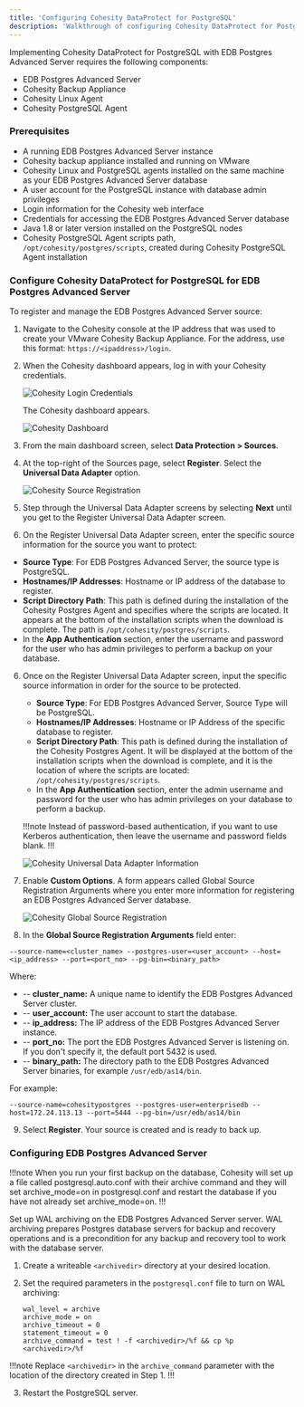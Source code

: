 ```yaml
---
title: 'Configuring Cohesity DataProtect for PostgreSQL'
description: 'Walkthrough of configuring Cohesity DataProtect for PostgreSQL'
---
```


Implementing Cohesity DataProtect for PostgreSQL with EDB Postgres Advanced Server requires the following components:

- EDB Postgres Advanced Server 
- Cohesity Backup Appliance
- Cohesity Linux Agent 
- Cohesity PostgreSQL Agent 

### Prerequisites

- A running EDB Postgres Advanced Server instance
- Cohesity backup appliance installed and running on VMware
- Cohesity Linux and PostgreSQL agents installed on the same machine as your EDB Postgres Advanced Server database
- A user account for the PostgreSQL instance with database admin privileges
- Login information for the Cohesity web interface
- Credentials for accessing the EDB Postgres Advanced Server database
- Java 1.8 or later version installed on the PostgreSQL nodes
- Cohesity PostgreSQL Agent scripts path, `/opt/cohesity/postgres/scripts`, created during Cohesity PostgreSQL Agent installation

### Configure Cohesity DataProtect for PostgreSQL for EDB Postgres Advanced Server

To register and manage the EDB Postgres Advanced Server source:

1. Navigate to the Cohesity console at the IP address that was used to create your VMware Cohesity Backup Appliance. For the address, use this format: `https://<ipaddress>/login`. 

2. When the Cohesity dashboard appears, log in with your Cohesity credentials.

   ![Cohesity Login Credentials](Images/CohesityLoginCredentials.png)

   The Cohesity dashboard appears.

   ![Cohesity Dashboard](Images/CohesityDashboard.png)

3. From the main dashboard screen, select **Data Protection > Sources**.

4. At the top-right of the Sources page, select **Register**. Select the **Universal Data Adapter** option.

   ![Cohesity Source Registration](Images/CohesityRegisterSource.png)

5. Step through the Universal Data Adapter screens by selecting **Next** until you get to the Register Universal Data Adapter screen.

6. On the Register Universal Data Adapter screen, enter the specific source information for the source you want to protect:

- **Source Type**: For EDB Postgres Advanced Server, the source type is PostgreSQL.
- **Hostnames/IP Addresses**: Hostname or IP address of the database to register.
- **Script Directory Path**: This path is defined during the installation of the Cohesity Postgres Agent and specifies where the scripts are located. It appears at the bottom of the installation scripts when the download is complete. The path is `/opt/cohesity/postgres/scripts`.
- In the **App Authentication** section, enter the username and password for the user who has admin privileges to perform a backup on your database.

6. Once on the Register Universal Data Adapter screen, input the specific source information in order for the source to be protected.

   - **Source Type**: For EDB Postgres Advanced Server, Source Type will be PostgreSQL.
   - **Hostnames/IP Addresses**: Hostname or IP Address of the specific database to register.
   - **Script Directory Path**: This path is defined during the installation of the Cohesity Postgres Agent.  It will be displayed at the bottom of the installation scripts when the download is complete, and it is the location of where the scripts are located: `/opt/cohesity/postgres/scripts`.
   - In the **App Authentication** section, enter the admin username and password for the user who has admin privileges on your database to perform a backup.


   !!!note
   Instead of password-based authentication, if you want to use Kerberos authentication, then leave the username and password fields blank.
   !!!

   ![Cohesity Universal Data Adapter Information](Images/CohesityUniversalDataAdapterInformation.png)

7. Enable **Custom Options**. A form appears called Global Source Registration Arguments where you enter more information for registering an EDB Postgres Advanced Server database.

   ![Cohesity Global Source Registration](Images/CohesityGlobalSourceRegistration.png)

8. In the **Global Source Registration Arguments** field enter:

```
--source-name=<cluster_name> --postgres-user=<user_account> --host=<ip_address> --port=<port_no> --pg-bin=<binary_path>
```

Where:

- -- **cluster_name:** A unique name to identify the EDB Postgres Advanced Server cluster.
- -- **user_account:** The user account to start the database.
- -- **ip_address:** The IP address of the EDB Postgres Advanced Server instance.
- -- **port_no:** The port the EDB Postgres Advanced Server is listening on.  If you don't specify it, the default port 5432 is used.
- -- **binary_path:** The directory path to the EDB Postgres Advanced Server binaries, for example `/usr/edb/as14/bin`.

For example: 

```
--source-name=cohesitypostgres --postgres-user=enterprisedb --host=172.24.113.13 --port=5444 --pg-bin=/usr/edb/as14/bin
```

9. Select **Register**. Your source is created and is ready to back up.

### Configuring EDB Postgres Advanced Server

!!!note
When you run your first backup on the database, Cohesity will set up a file called postgresql.auto.conf with their archive command and they will set archive_mode=on in postgresql.conf and restart the database if you have not already set archive_mode=on. 
!!!

Set up WAL archiving on the EDB Postgres Advanced Server server. WAL archiving prepares Postgres database servers for backup and recovery operations and is a precondition for any backup and recovery tool to work with the database server.

1.	Create a writeable `<archivedir>` directory at your desired location.

2.	Set the required parameters in the `postgresql.conf` file to turn on WAL archiving:
    ```
    wal_level = archive
    archive_mode = on
    archive_timeout = 0
    statement_timeout = 0
    archive_command = test ! -f <archivedir>/%f && cp %p <archivedir>/%f
    ```

   !!!note
   Replace `<archivedir>` in the `archive_command` parameter with the location of the directory created in Step 1.
   !!!

3.	Restart the PostgreSQL server.
